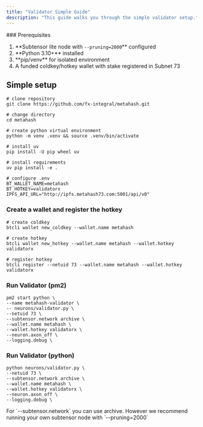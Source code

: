 ```yaml
---
title: "Validator Simple Guide"
description: "This guide walks you through the simple validator setup."
---
```


<Note>
  ### Prerequisites

  1. \*\*Subtensor lite node with `--pruning=2000`\*\* configured
  2. \*\*Python 3.10+\*\* installed
  3. \*\*pip/venv\*\* for isolated environment
  4. A funded coldkey/hotkey wallet with stake registered in Subnet 73
</Note>

## **Simple setup**

```shellscript
# clone repository
git clone https://github.com/fx-integral/metahash.git

# change directory
cd metahash

# create python virtual environment
python -m venv .venv && source .venv/bin/activate

# install uv
pip install -U pip wheel uv

# install requirements
uv pip install -e .

# configure .env
BT_WALLET_NAME=metahash
BT_HOTKEY=validatorx
IPFS_API_URL="http://ipfs.metahash73.com:5001/api/v0"
```

### Create a wallet and register the hotkey

```shellscript
# create coldkey
btcli wallet new_coldkey --wallet.name metahash

# create hotkey
btcli wallet new_hotkey --wallet.name metahash --wallet.hotkey validatorx

# register hotkey
btcli register --netuid 73 --wallet.name metahash --wallet.hotkey validatorx
```

### Run Validator (pm2)

```shellscript
pm2 start python \ 
--name metahash-validator \ 
-- neurons/validator.py \
--netuid 73 \
--subtensor.network archive \ 
--wallet.name metahash \ 
--wallet.hotkey validatorx \
--neuron.axon_off \
--logging.debug \
```

### Run Validator (python)

```shellscript
python neurons/validator.py \
--netuid 73 \
--subtensor.network archive \ 
--wallet.name metahash \ 
--wallet.hotkey validatorx \
--neuron.axon_off \
--logging.debug \
```

<Note>
  For `--subtensor.network` you can use archive. However we recommend running your own subtensor node with `--pruning=2000`
</Note>